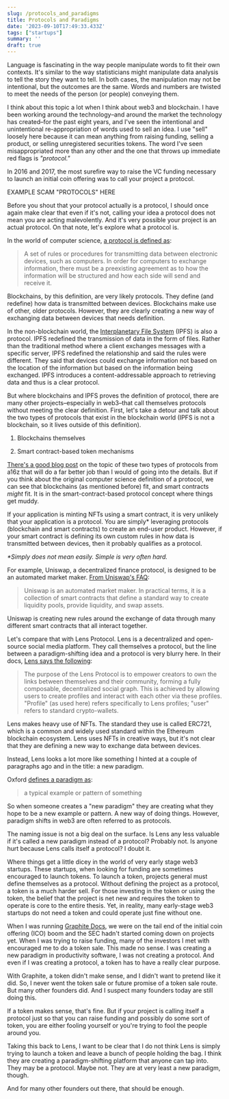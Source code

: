 ```yaml
---
slug: /protocols_and_paradigms
title: Protocols and Paradigms
date: '2023-09-10T17:49:33.433Z'
tags: ["startups"]
summary: ''
draft: true
---
```

Language is fascinating in the way people manipulate words to fit their own contexts. It's similar to the way statisticians might manipulate data analysis to tell the story they want to tell. In both cases, the manipulation may not be intentional, but the outcomes are the same. Words and numbers are twisted to meet the needs of the person (or people) conveying them.

I think about this topic a lot when I think about web3 and blockchain. I have been working around the technology–and around the market the technology has created–for the past eight years, and I've seen the intentional and unintentional re-appropriation of words used to sell an idea. I use "sell" loosely here because it can mean anything from raising funding, selling a product, or selling unregistered securities tokens. The word I've seen misappropriated more than any other and the one that throws up immediate red flags is _"protocol."_

In 2016 and 2017, the most surefire way to raise the VC funding necessary to launch an initial coin offering was to call your project a protocol.

EXAMPLE SCAM "PROTOCOLS" HERE

Before you shout that your protocol actually is a protocol, I should once again make clear that even if it's not, calling your idea a protocol does not mean you are acting malevolently. And it's very possible your project is an actual protocol. On that note, let's explore what a protocol is.

In the world of computer science, [a protocol is defined as](https://www.britannica.com/technology/protocol-computer-science):

> A set of rules or procedures for transmitting data between electronic devices, such as computers. In order for computers to exchange information, there must be a preexisting agreement as to how the information will be structured and how each side will send and receive it.

Blockchains, by this definition, are very likely protocols. They define (and redefine) how data is transmitted between devices. Blockchains make use of other, older protocols. However, they are clearly creating a new way of exchanging data between devices that needs definition.

In the non-blockchain world, the [Interplanetary File System](https://ipfs.tech/) (IPFS) is also a protocol. IPFS redefined the transmission of data in the form of files. Rather than the traditional method where a client exchanges messages with a specific server, IPFS redefined the relationship and said the rules were different. They said that devices could exchange information not based on the location of the information but based on the information being exchanged. IPFS introduces a content-addressable approach to retrieving data and thus is a clear protocol.

But where blockchains and IPFS proves the definition of protocol, there are many other projects–especially in web3–that call themselves protocols without meeting the clear definition. First, let's take a detour and talk about the two types of protocols that exist in the blockchain world (IPFS is not a blockchain, so it lives outside of this definition).

1.  Blockchains themselves
    
2.  Smart contract-based token mechanisms
    

[There's a good blog post](https://a16zcrypto.com/posts/article/decentralization-factors-web3-protocols-tables/) on the topic of these two types of protocols from a16z that will do a far better job than I would of going into the details. But if you think about the original computer science definition of a protocol, we can see that blockchains (as mentioned before) fit, and smart contracts _might_ fit. It is in the smart-contract-based protocol concept where things get muddy.

If your application is minting NFTs using a smart contract, it is very unlikely that your application is a protocol. You are simply\* leveraging protocols (blockchain and smart contracts) to create an end-user product. However, if your smart contract is defining its own custom rules in how data is transmitted between devices, then it probably qualifies as a protocol.

_\*Simply does not mean easily. Simple is very often hard._

For example, Uniswap, a decentralized finance protocol, is designed to be an automated market maker. [From Uniswap's FAQ](https://uniswap.org/faq):

> Uniswap is an automated market maker. In practical terms, it is a collection of smart contracts that define a standard way to create liquidity pools, provide liquidity, and swap assets.

Uniswap is creating new rules around the exchange of data through many different smart contracts that all interact together.

Let's compare that with Lens Protocol. Lens is a decentralized and open-source social media platform. They call themselves a protocol, but the line between a paradigm-shifting idea and a protocol is very blurry here. In their docs, [Lens says the following](https://docs.lens.xyz/docs/overview):

> The purpose of the Lens Protocol is to empower creators to own the links between themselves and their community, forming a fully composable, decentralized social graph. This is achieved by allowing users to create profiles and interact with each other via these profiles. "Profile" (as used here) refers specifically to Lens profiles; "user" refers to standard crypto-wallets.

Lens makes heavy use of NFTs. The standard they use is called ERC721, which is a common and widely used standard within the Ethereum blockchain ecosystem. Lens uses NFTs in creative ways, but it's not clear that they are defining a new way to exchange data between devices.

Instead, Lens looks a lot more like something I hinted at a couple of paragraphs ago and in the title: a new paradigm.

Oxford [defines a paradigm as](https://www.oxfordlearnersdictionaries.com/us/definition/american_english/paradigm#:~:text=paradigm-,noun,destructive%20side%20of%20human%20nature.):

> a typical example or pattern of something

So when someone creates a "new paradigm" they are creating what they hope to be a new example or pattern. A new way of doing things. However, paradigm shifts in web3 are often referred to as protocols.

The naming issue is not a big deal on the surface. Is Lens any less valuable if it's called a new paradigm instead of a protocol? Probably not. Is anyone hurt because Lens calls itself a protocol? I doubt it.

Where things get a little dicey in the world of very early stage web3 startups. These startups, when looking for funding are sometimes encouraged to launch tokens. To launch a token, projects general must define themselves as a protocol. Without defining the project as a protocol, a token is a much harder sell. For those investing in the token or using the token, the belief that the project is net new and requires the token to operate is core to the entire thesis. Yet, in reality, many early-stage web3 startups do not need a token and could operate just fine without one.

When I was running [Graphite Docs](https://graphitedocs.com), we were on the tail end of the initial coin offering (ICO) boom and the SEC hadn't started coming down on projects yet. When I was trying to raise funding, many of the investors I met with encouraged me to do a token sale. This made no sense. I was creating a new paradigm in productivity software, I was not creating a protocol. And even if I was creating a protocol, a token has to have a really clear purpose.

With Graphite, a token didn't make sense, and I didn't want to pretend like it did. So, I never went the token sale or future promise of a token sale route. But many other founders did. And I suspect many founders today are still doing this.

If a token makes sense, that's fine. But if your project is calling itself a protocol just so that you can raise funding and possibly do some sort of token, you are either fooling yourself or you're trying to fool the people around you.

Taking this back to Lens, I want to be clear that I do not think Lens is simply trying to launch a token and leave a bunch of people holding the bag. I think they are creating a paradigm-shifting platform that anyone can tap into. They may be a protocol. Maybe not. They are at very least a new paradigm, though.

And for many other founders out there, that should be enough.
